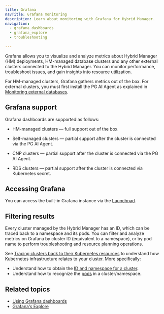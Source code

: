 ```yaml
---
title: Grafana
navTitle: Grafana monitoring
description: Learn about monitoring with Grafana for Hybrid Manager.
navigation:
  - grafana_dashboards
  - grafana_explore
  - troubleshooting
  
---
```


Grafana allows you to visualize and analyze metrics about Hybrid Manager (HM) deployments, HM-managed database clusters and any other external clusters connected to the Hybrid Manager.
You can monitor performance, troubleshoot issues, and gain insights into resource utilization.

For HM-managed clusters, Grafana gathers metrics out of the box. For external clusters, you must first install the PG AI Agent as explained in [Monitoring external databases](../mon_ext_dbs).

## Grafana support

Grafana dashboards are supported as follows:

-   HM-managed clusters &mdash; full support out of the box.

-   Self-managed clusters &mdash; partial support after the cluster is connected via the PG AI Agent. 

-   CNP clusters &mdash; partial support after the cluster is connected via the PG AI Agent.

-   RDS clusters &mdash; partial support after the cluster is connected via Kubernetes secret.

## Accessing Grafana

You can access the built-in Grafana instance via the [Launchpad](../../hm_overview/using-portal/#launchpad).

## Filtering results

Every cluster managed by the Hybrid Manager has an ID, which can be traced back to a namespace and its pods. You can filter and analyze metrics on Grafana by cluster ID (equivalent to a namespace), or by pod name to perform troubleshooting and resource planning operations. 

See [Tracing clusters back to their Kubernetes resources](../../cluster_management/manage-clusters/trace-clusters.mdx) to understand how Kubernetes infrastructure relates to your cluster. More specifically: 

-   Understand how to obtain the [ID and namespace for a cluster](../../cluster_management/manage-clusters/trace-clusters/#using-hm-to-collate-the-cluster-to-its-namespace).
-   Understand how to recognize the [pods](../../cluster_management/manage-clusters/trace-clusters/#pods) in a cluster/namespace.

## Related topics

-   [Using Grafana dashboards](grafana_dashboards)
-   [Grafana's Explore](grafana_explore.mdx)
